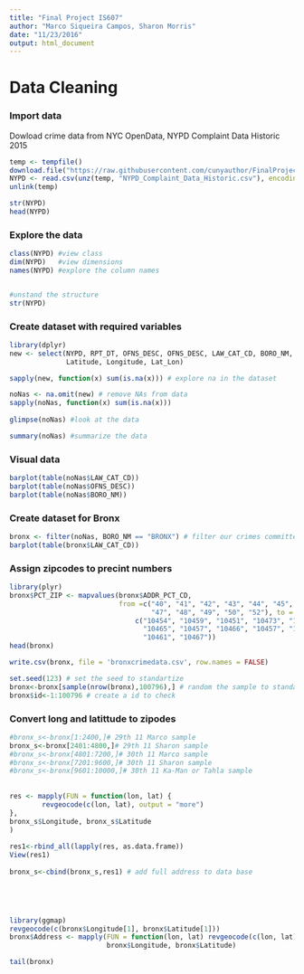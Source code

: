 ```yaml
---
title: "Final Project IS607"
author: "Marco Siqueira Campos, Sharon Morris"
date: "11/23/2016"
output: html_document
---
```


# Data Cleaning

### Import data

Dowload crime data from NYC OpenData, NYPD Complaint Data Historic 2015 

```r
temp <- tempfile()
download.file("https://raw.githubusercontent.com/cunyauthor/FinalProject/master/NYPD_Complaint_Data_Historic.zip",temp)
NYPD <- read.csv(unz(temp, "NYPD_Complaint_Data_Historic.csv"), encoding="UTF-8", na.strings=c("","NA"), stringsAsFactors = F)
unlink(temp)

str(NYPD)
head(NYPD)
```


### Explore the data

```r
class(NYPD) #view class
dim(NYPD)   #view dimensions
names(NYPD) #explore the column names


#unstand the structure
str(NYPD)   
```


### Create dataset with required variables

```r
library(dplyr)
new <- select(NYPD, RPT_DT, OFNS_DESC, OFNS_DESC, LAW_CAT_CD, BORO_NM, ADDR_PCT_CD,
              Latitude, Longitude, Lat_Lon)

sapply(new, function(x) sum(is.na(x))) # explore na in the dataset

noNas <- na.omit(new) # remove NAs from data
sapply(noNas, function(x) sum(is.na(x)))
       
glimpse(noNas) #look at the data

summary(noNas) #summarize the data
```

### Visual data

```r
barplot(table(noNas$LAW_CAT_CD))
barplot(table(noNas$OFNS_DESC))
barplot(table(noNas$BORO_NM))
```

### Create dataset for Bronx

```r
bronx <- filter(noNas, BORO_NM == "BRONX") # filter our crimes committed in the Bronx
barplot(table(bronx$LAW_CAT_CD))


```

### Assign zipcodes to precint numbers

```r
library(plyr)
bronx$PCT_ZIP <- mapvalues(bronx$ADDR_PCT_CD, 
                           from =c("40", "41", "42", "43", "44", "45", "46", 
                                   "47", "48", "49", "50", "52"), to = 
                               c("10454", "10459", "10451", "10473", "10452",
                                 "10465", "10457", "10466", "10457", "10461",
                                 "10461", "10467"))
head(bronx)

write.csv(bronx, file = 'bronxcrimedata.csv', row.names = FALSE)
```


```r
set.seed(123) # set the seed to standartize
bronx<-bronx[sample(nrow(bronx),100796),] # random the sample to standardize the sequence
bronx$id<-1:100796 # create a id to check
```


### Convert long and latittude to zipodes

```r
#bronx_s<-bronx[1:2400,]# 29th 11 Marco sample
bronx_s<-bronx[2401:4800,]# 29th 11 Sharon sample
#bronx_s<-bronx[4801:7200,]# 30th 11 Marco sample
#bronx_s<-bronx[7201:9600,]# 30th 11 Sharon sample
#bronx_s<-bronx[9601:10000,]# 30th 11 Ka-Man or Tahla sample
 
 
res <- mapply(FUN = function(lon, lat) {
        revgeocode(c(lon, lat), output = "more")
},
bronx_s$Longitude, bronx_s$Latitude
)
 
res1<-rbind_all(lapply(res, as.data.frame))
View(res1)
 
bronx_s<-cbind(bronx_s,res1) # add full address to data base
 




library(ggmap)
revgeocode(c(bronx$Longitude[1], bronx$Latitude[1]))
bronx$Address <- mapply(FUN = function(lon, lat) revgeocode(c(lon, lat)), 
                        bronx$Longitude, bronx$Latitude)

tail(bronx)
```

